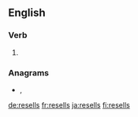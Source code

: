 ==English==

===Verb===
{{head|en|verb form}}

# {{en-third-person singular of|resell}}

===Anagrams===
* {{l|en|sellers}}, {{l|en|Sellers}}

[[de:resells]]
[[fr:resells]]
[[ja:resells]]
[[fi:resells]]